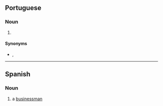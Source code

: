 {{also|négociante}}
==Portuguese==

===Noun===
{{pt-noun|mf}}

# {{l|en|businessman}} {{gloss|someone who works at a commercial institution}}

====Synonyms====
* {{l|pt|empresário}}, {{l|pt|homem de negócios}}

----

==Spanish==

===Noun===
{{es-noun|mf|negociantes}}

# a [[businessman]]